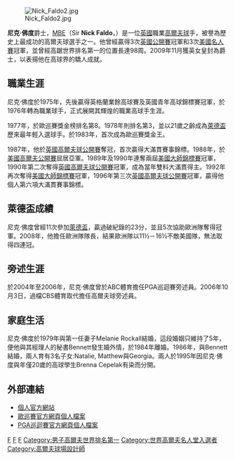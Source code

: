 {{NoteTA|zh-tw
}}{{BLPunsourced}}
{{Infobox golfer
| name              = [[Sir|Sir]] Nick Faldo<br>[[MBE|MBE]]
| image             = Nick Faldo.jpg
| imagesize         = 220px
| caption           = 尼克·佛度，摄于2007年
| fullname          = Nicholas Alexander Faldo 
| nickname          = 
| birth_date        = {{Birth date and age|1957|7|18|df=y}}
| birth_place       = {{UK}}[[英格蘭|英格蘭]][[哈特福郡|哈特福郡]][[韋林花園市|韋林花園市]]
| death_date        = <!-- {{Death date and age|YYYY|MM|DD|1957|7|18|df=y}} -->
| death_place       = 
| height            = {{height|ft=6|in=3}}
| weight            = {{convert|13.9|st|lb kg|abbr=on}}
| nationality       = {{UK}}
| residence         = {{USA}}[[佛罗里达州|佛罗里达州]][[奥兰多_(佛罗里达州)|奥兰多]]
| spouse            = {{Ubl
 | Melanie Rockall <br>(m. 1979–1984)
 | Gill Bennett <br>(m. 1986–1998)
 | Valerie Bercher <br>(m. 2001–2006)
 }}
| partner           = 
| children          = Natalie, Matthew, Georgia, Emma Scarlet
| college           = 
| yearpro           = 1976
| retired           = <!-- Year retired -->
| tour              = 
| extour            = {{Ubl
 | [[PGA巡回赛|PGA巡回赛]]
 | [[PGA歐洲巡迴賽|PGA歐洲巡迴賽]]
 | {{le|PGA巡迴賽冠軍|PGA Tour Champions}}
 }}
| prowins           = 43
| pgawins           = 9
| eurowins          = 30 ([[List_of_golfers_with_most_European_Tour_wins|5th all time]])
| champwins         = <!-- Number of Champions Tour wins -->
| japwins           = <!-- Number of Japan Golf Tour wins -->
| asiawins          = <!-- Number of Asian Tour wins -->
| sunwins           = 1 
| auswins           = <!-- Number of PGA Tour of Australasia wins -->
| otherwins         = 9
| majorwins         = 6
| masters           = '''Won''': [[1989_Masters_Tournament|1989]], [[1990_Masters_Tournament|1990]], [[1996_Masters_Tournament|1996]]
| usopen            = 2nd: [[1988_U.S._Open_(golf)|1988]]
| open              = '''Won''': [[1987_Open_Championship|1987]], [[1990_Open_Championship|1990]], [[1992_Open_Championship|1992]]
| pga               = T2: [[1992_PGA_Championship|1992]]
| wghofid           = sir-nick-faldo
| wghofyear         = 1997
| award1            = [[European_Tour_Order_of_Merit|European Tour<br />Order of Merit winner]]
| year1             = 1983, 1992
| award2            = [[European_Tour_Golfer_of_the_Year|European Tour<br />Golfer of the Year]]
| year2             = 1989, 1990, 1992
| award3            = [[Sir_Henry_Cotton_Rookie_of_the_Year|European Tour<br />Rookie of the Year]]
| year3             = 1977
| award4            = [[PGA_Player_of_the_Year|PGA Player of the Year]]
| year4             = 1990
| award5            = [[BBC_Sports_Personality_of_the_Year|BBC Sports<br />Personality of the Year]]
| year5             = 1989
| award6            = [[Order_of_the_British_Empire|Member of the Order<br />of the British Empire]]
| year6             = 1998
| award7            = [[Knight_Bachelor|Knight Bachelor]]
| year7             = 2009
| award8            = [[Payne_Stewart_Award|Payne Stewart Award]]
| year8             = 2014
| awardssection    = <!--location of awards page or section-->
}}
[[File:Nick_Faldo2.jpg|thumb]]

'''尼克·佛度'''爵士，[[MBE|MBE]]（Sir '''Nick Faldo'''，{{Bd|1957年|7月18日}}）是一位[[英國|英國]]職業[[高爾夫球|高爾夫球]]手，被譽為歷史上最成功的高爾夫球選手之一。他曾經贏得3次[[英國公開賽|英國公開賽]]冠軍和3次[[美國名人賽|美國名人賽]]冠軍，並曾經高踞世界排名第一的位置長達98周。2009年11月獲英女皇封為爵士，以表揚他在高球界的驕人成就。

==職業生涯==
尼克·佛度於1975年，先後贏得英格蘭業餘高球賽及英國青年高球錦標賽冠軍，於1976年轉為職業球手，正式展開其輝煌的職業高球手生涯。

1977年，於歐巡賽獎金榜排名第8。1978年則排名第3，並以21歲之齡成為[[萊德盃|萊德盃]]歷來最年輕入選球手。於1983年，首次成為歐巡賽獎金王。

1987年，他於[[英國高爾夫球公開賽|英國高爾夫球公開賽]]奪冠，首次贏得大滿貫賽事錦標。1988年，於[[美國高爾夫公開賽|美國高爾夫公開賽]]屈居亞軍。1989年及1990年連奪兩屆[[美國名人賽|美國大師錦標賽]]冠軍，1990年第二次奪得[[英國高爾夫球公開賽|英國高爾夫球公開賽]]冠軍，成為當年雙料大滿貫得主。1992年再次奪得[[美國名人賽|美國大師錦標賽]]冠軍，1996年第三次[[英國高爾夫球公開賽|英國高爾夫球公開賽]]冠軍，贏得他個人第六項大滿貫賽事錦標。

==萊德盃成績==
尼克·佛度曾經11次參加[[萊德盃|萊德盃]]，贏過破紀錄的23分，並且5次協助歐洲隊奪得冠軍。2008年，他擔任歐洲隊隊長，結果歐洲隊以11½－16½不敵美國隊，無法取得四連冠。

==旁述生涯==
於2004年至2006年，尼克·佛度曾於ABC體育擔任PGA巡迴賽旁述員。2006年10月3日，過檔CBS體育取代{{tsl|en|Lanny Wadkins|蘭尼·沃金斯}}擔任高爾夫球旁述員。

==家庭生活==
尼克·佛度於1979年與第一任妻子Melanie Rockall結婚，這段婚姻只維持了5年，便他與其經理人的秘書Bennett發生婚外情，於1984年離婚。1986年，與Bennett結婚，兩人育有3名子女:Natalie, Matthew與Georgia。兩人於1995年因尼克·佛度與年僅20歲的高球學生Brenna Cepelak有染而分開。

==外部連結==
*[http://www.nickfaldo.com 個人官方網站] {{Wayback|url=http://www.nickfaldo.com/ |date=20200524080938 }}
*[https://web.archive.org/web/20090102222107/http://www.europeantour.com/publish.sps?pageid=127&pagegid=%7B20E6AA6B%2D0225%2D4C71%2DBD89%2D2ACBEE615D69%7D&playerId=53 歐巡賽官方網頁個人檔案]
*[https://web.archive.org/web/20100212171553/http://www.pgatour.com/players/00/13/26/ PGA巡迴賽官方網頁個人檔案]

{{BBC年度體壇風雲人物}}

{{Authority control}}
[[Category:英國高爾夫球運動員|F]]
[[Category:MBE勳銜|F]]
[[Category:下級勳位爵士|F]]
[[Category:男子高爾夫世界排名第一|Category:男子高爾夫世界排名第一]]
[[Category:世界高爾夫名人堂入選者|Category:世界高爾夫名人堂入選者]]
[[Category:高爾夫球場設計師|Category:高爾夫球場設計師]]